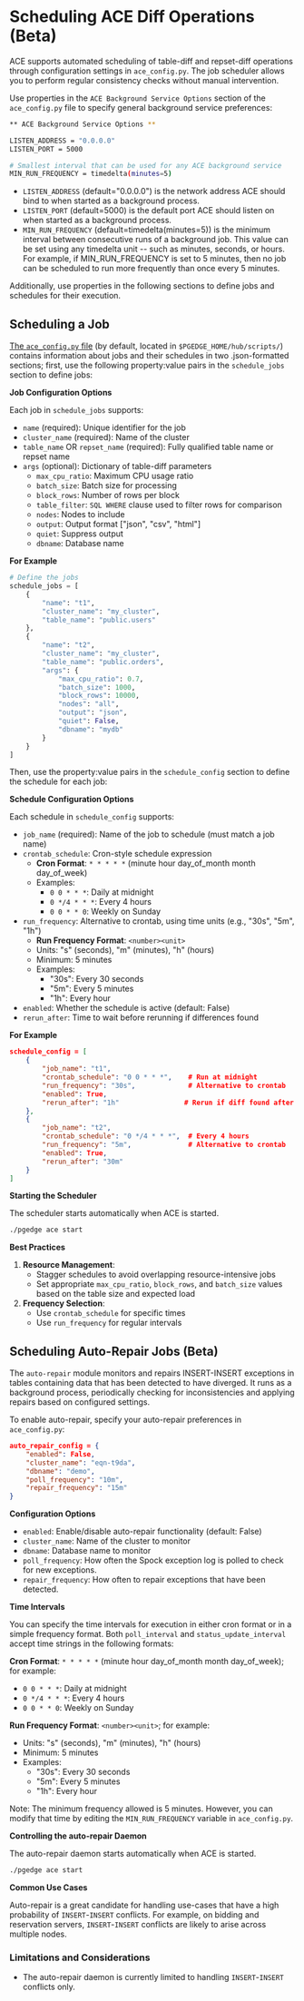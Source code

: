 # Scheduling ACE Diff Operations (Beta)

ACE supports automated scheduling of table-diff and repset-diff operations through configuration settings in `ace_config.py`. The job scheduler allows you to perform regular consistency checks without manual intervention.

Use properties in the `ACE Background Service Options` section of the `ace_config.py` file to specify general background service preferences:

```bash
** ACE Background Service Options **

LISTEN_ADDRESS = "0.0.0.0"
LISTEN_PORT = 5000

# Smallest interval that can be used for any ACE background service
MIN_RUN_FREQUENCY = timedelta(minutes=5)
```

* `LISTEN_ADDRESS` (default="0.0.0.0") is the network address ACE should bind to when started as a background process.
* `LISTEN_PORT` (default=5000) is the default port ACE should listen on when started as a background process.
* `MIN_RUN_FREQUENCY` (default=timedelta(minutes=5)) is the minimum interval between consecutive runs of a background job. This value can be set using any timedelta unit -- such as minutes, seconds, or hours. For example, if MIN_RUN_FREQUENCY is set to 5 minutes, then no job can be scheduled to run more frequently than once every 5 minutes.

Additionally, use properties in the following sections to define jobs and schedules for their execution.

## Scheduling a Job

[The `ace_config.py` file](../ace/installing_ace.md#configuring-ace-preferences-with-the-ace_configpy-file) (by default, located in `$PGEDGE_HOME/hub/scripts/`) contains information about jobs and their schedules in two .json-formatted sections; first, use the following property:value pairs in the `schedule_jobs` section to define jobs:

**Job Configuration Options**

Each job in `schedule_jobs` supports:

- `name` (required): Unique identifier for the job
- `cluster_name` (required): Name of the cluster
- `table_name` OR `repset_name` (required): Fully qualified table name or repset name
- `args` (optional): Dictionary of table-diff parameters
  - `max_cpu_ratio`: Maximum CPU usage ratio
  - `batch_size`: Batch size for processing
  - `block_rows`: Number of rows per block
  - `table_filter`: `SQL WHERE` clause used to filter rows for comparison
  - `nodes`: Nodes to include
  - `output`: Output format ["json", "csv", "html"]
  - `quiet`: Suppress output
  - `dbname`: Database name

**For Example**

```python
# Define the jobs
schedule_jobs = [
    {
        "name": "t1",
        "cluster_name": "my_cluster",
        "table_name": "public.users"
    },
    {
        "name": "t2",
        "cluster_name": "my_cluster",
        "table_name": "public.orders",
        "args": {
            "max_cpu_ratio": 0.7,
            "batch_size": 1000,
            "block_rows": 10000,
            "nodes": "all",
            "output": "json",
            "quiet": False,
            "dbname": "mydb"
        }
    }
]
```

Then, use the property:value pairs in the `schedule_config` section to define the schedule for each job:

**Schedule Configuration Options**

Each schedule in `schedule_config` supports:

- `job_name` (required): Name of the job to schedule (must match a job name)
- `crontab_schedule`: Cron-style schedule expression
  - **Cron Format**: `* * * * *` (minute hour day_of_month month day_of_week)
  - Examples:
    - `0 0 * * *`: Daily at midnight
    - `0 */4 * * *`: Every 4 hours
    - `0 0 * * 0`: Weekly on Sunday
- `run_frequency`: Alternative to crontab, using time units (e.g., "30s", "5m", "1h")
  - **Run Frequency Format**: `<number><unit>`
  - Units: "s" (seconds), "m" (minutes), "h" (hours)
  - Minimum: 5 minutes
  - Examples:
    - "30s": Every 30 seconds
    - "5m": Every 5 minutes
    - "1h": Every hour
- `enabled`: Whether the schedule is active (default: False)
- `rerun_after`: Time to wait before rerunning if differences found

**For Example**

```json
schedule_config = [
    {
        "job_name": "t1",
        "crontab_schedule": "0 0 * * *",    # Run at midnight
        "run_frequency": "30s",             # Alternative to crontab
        "enabled": True,
        "rerun_after": "1h"                # Rerun if diff found after 1 hour
    },
    {
        "job_name": "t2",
        "crontab_schedule": "0 */4 * * *",  # Every 4 hours
        "run_frequency": "5m",              # Alternative to crontab
        "enabled": True,
        "rerun_after": "30m"
    }
]
```

**Starting the Scheduler**

The scheduler starts automatically when ACE is started.

```bash
./pgedge ace start
```


**Best Practices**

1. **Resource Management**: 
   - Stagger schedules to avoid overlapping resource-intensive jobs
   - Set appropriate `max_cpu_ratio`, `block_rows`, and `batch_size` values based on the
     table size and expected load
2. **Frequency Selection**:
   - Use `crontab_schedule` for specific times
   - Use `run_frequency` for regular intervals


## Scheduling Auto-Repair Jobs (Beta)

The `auto-repair` module monitors and repairs INSERT-INSERT exceptions in tables containing data that has been detected to have diverged. It runs as a background process, periodically checking for inconsistencies and applying repairs based on configured settings.

To enable auto-repair, specify your auto-repair preferences in `ace_config.py`:

```json
auto_repair_config = {
    "enabled": False,
    "cluster_name": "eqn-t9da",
    "dbname": "demo",
    "poll_frequency": "10m",
    "repair_frequency": "15m"
}
```

**Configuration Options**

- `enabled`: Enable/disable auto-repair functionality (default: False)
- `cluster_name`: Name of the cluster to monitor
- `dbname`: Database name to monitor
- `poll_frequency`: How often the Spock exception log is polled to check for new exceptions.
- `repair_frequency`: How often to repair exceptions that have been detected.

**Time Intervals**

You can specify the time intervals for execution in either cron format or in a simple frequency format.  Both `poll_interval` and `status_update_interval` accept time strings in the following formats:

**Cron Format**: `* * * * *` (minute hour day_of_month month day_of_week); for example:
  - `0 0 * * *`: Daily at midnight
  - `0 */4 * * *`: Every 4 hours
  - `0 0 * * 0`: Weekly on Sunday

**Run Frequency Format**: `<number><unit>`; for example:
  - Units: "s" (seconds), "m" (minutes), "h" (hours)
  - Minimum: 5 minutes
  - Examples:
    - "30s": Every 30 seconds
    - "5m": Every 5 minutes
    - "1h": Every hour

Note: The minimum frequency allowed is 5 minutes. However, you can modify that time by editing the `MIN_RUN_FREQUENCY` variable in `ace_config.py`.

**Controlling the auto-repair Daemon**

The auto-repair daemon starts automatically when ACE is started.

```bash
./pgedge ace start
```


**Common Use Cases**

Auto-repair is a great candidate for handling use-cases that have a high probability of `INSERT`-`INSERT` conflicts.  For example, on bidding and reservation servers,  `INSERT`-`INSERT` conflicts are likely to arise across multiple nodes.

### Limitations and Considerations

- The auto-repair daemon is currently limited to handling `INSERT`-`INSERT` conflicts only.
